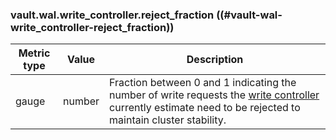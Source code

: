 ### vault.wal.write_controller.reject_fraction ((#vault-wal-write_controller-reject_fraction))

Metric type | Value   | Description
----------- | ------- | -----------
gauge       | number  | Fraction between 0 and 1 indicating the number of write requests the [write controller](/vault/docs/concepts/adaptive-overload-protection) currently estimate need to be rejected to maintain cluster stability.